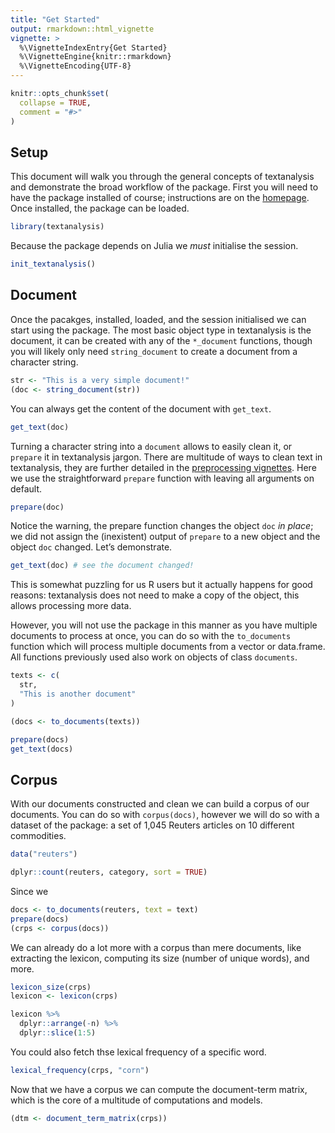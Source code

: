 ```yaml
---
title: "Get Started"
output: rmarkdown::html_vignette
vignette: >
  %\VignetteIndexEntry{Get Started}
  %\VignetteEngine{knitr::rmarkdown}
  %\VignetteEncoding{UTF-8}
---
```


```r
knitr::opts_chunk$set(
  collapse = TRUE,
  comment = "#>"
)
```

## Setup

This document will walk you through the general concepts of textanalysis and demonstrate the broad workflow of the package. First you will need to have the package installed of course; instructions are on the [homepage](https://textanalysis.news-r.org). Once installed, the package can be loaded.

```r
library(textanalysis)
```

Because the package depends on Julia we _must_ initialise the session.

```r
init_textanalysis()
```

## Document

Once the pacakges, installed, loaded, and the session initialised we can start using the package. The most basic object type in textanalysis is the document, it can be created with any of the `*_document` functions, though you will likely only need `string_document` to create a document from a character string.

```r
str <- "This is a very simple document!"
(doc <- string_document(str))
```

You can always get the content of the document with `get_text`.

```r
get_text(doc)
```

Turning a character string into a `document` allows to easily clean it, or `prepare` it in textanalysis jargon. There are multitude of ways to clean text in textanalysis, they are further detailed in the [preprocessing vignettes](articles/prepare.html). Here we use the straightforward `prepare` function with leaving all arguments on default.

```r
prepare(doc)
```

Notice the warning, the prepare function changes the object `doc` _in place_; we did not assign the (inexistent) output of `prepare` to a new object and the object `doc` changed. Let's demonstrate.

```r
get_text(doc) # see the document changed!
```

This is somewhat puzzling for us R users but it actually happens for good reasons: textanalysis does not need to make a copy of the object, this allows processing more data.

However, you will not use the package in this manner as you have multiple documents to process at once, you can do so with the `to_documents` function which will process multiple documents from a vector or data.frame. All functions previously used also work on objects of class `documents`. 

```r
texts <- c(
  str,
  "This is another document"
)

(docs <- to_documents(texts))

prepare(docs)
get_text(docs)
```

## Corpus

With our documents constructed and clean we can build a corpus of our documents. You can do so with `corpus(docs)`, however we will do so with a dataset of the package: a set of 1,045 Reuters articles on 10 different commodities.

```r
data("reuters")

dplyr::count(reuters, category, sort = TRUE)
```

Since we 

```r
docs <- to_documents(reuters, text = text)
prepare(docs)
(crps <- corpus(docs))
```

We can already do a lot more with a corpus than mere documents, like extracting the lexicon, computing its size (number of unique words), and more.

```r
lexicon_size(crps)
lexicon <- lexicon(crps)

lexicon %>% 
  dplyr::arrange(-n) %>% 
  dplyr::slice(1:5)
```

You could also fetch thse lexical frequency of a specific word.

```r
lexical_frequency(crps, "corn")
```

Now that we have a corpus we can compute the document-term matrix, which is the core of a multitude of computations and models.

```r
(dtm <- document_term_matrix(crps))
```
